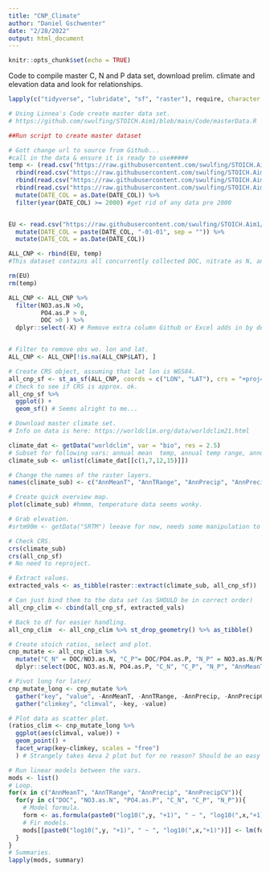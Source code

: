---
title: "CNP_Climate"
author: "Daniel Gschwenter"
date: "2/28/2022"
output: html_document
---

```{r setup, include=FALSE}
knitr::opts_chunk$set(echo = TRUE)
```

Code to compile master C, N and P data set, download prelim. climate and elevation data and look for relationships.

```{r Setup, include = F, message = F, warning=F}

lapply(c("tidyverse", "lubridate", "sf", "raster"), require, character.only = T)

```

```{r Load data, include=F}

# Using Linnea's Code create master data set.
# https://github.com/swulfing/STOICH.Aim1/blob/main/Code/masterData.R

##Run script to create master dataset

# Gott change url to source from Github...
#call in the data & ensure it is ready to use#####
temp <- (read.csv("https://raw.githubusercontent.com/swulfing/STOICH.Aim1/main/Data/Simplified_datasets_per_source/SIMPLE_LAGOS.csv")) %>%
  rbind(read.csv("https://raw.githubusercontent.com/swulfing/STOICH.Aim1/main/Data/Simplified_datasets_per_source/SIMPLE_NEON.csv")) %>%
  rbind(read.csv("https://raw.githubusercontent.com/swulfing/STOICH.Aim1/main/Data/Simplified_datasets_per_source/SIMPLE_NRC.csv")) %>%
  rbind(read.csv("https://raw.githubusercontent.com/swulfing/STOICH.Aim1/main/Data/Simplified_datasets_per_source/SIMPLE_LTER.csv")) %>%
  mutate(DATE_COL = as.Date(DATE_COL)) %>%
  filter(year(DATE_COL) >= 2000) #get rid of any data pre 2000


EU <- read.csv("https://raw.githubusercontent.com/swulfing/STOICH.Aim1/main/Data/Simplified_datasets_per_source/SIMPLE_EU.csv") %>%
  mutate(DATE_COL = paste(DATE_COL, "-01-01", sep = "")) %>%
  mutate(DATE_COL = as.Date(DATE_COL))

ALL_CNP <- rbind(EU, temp) 
#This dataset contains all concurrently collected DOC, nitrate as N, and phosphate as P data. units of everything are mg/L

rm(EU)
rm(temp)

ALL_CNP <- ALL_CNP %>%
  filter(NO3.as.N >0,
         PO4.as.P > 0,
         DOC >0 ) %>%
  dplyr::select(-X) # Remove extra column Github or Excel adds in by default...


# Filter to remove obs wo. lon and lat.
ALL_CNP <- ALL_CNP[!is.na(ALL_CNP$LAT), ]

# Create CRS object, assuming that lat lon is WGS84.
all_cnp_sf <- st_as_sf(ALL_CNP, coords = c("LON", "LAT"), crs = "+proj=longlat +ellps=WGS84 +datum=WGS84 +no_defs")
# Check to see if CRS is approx. ok.
all_cnp_sf %>%
  ggplot() + 
  geom_sf() # Seems alright to me...

```


```{r Load climate data, include=F}

# Download master climate set.
# Info on data is here: https://worldclim.org/data/worldclim21.html

climate_dat <- getData("worldclim", var = "bio", res = 2.5)
# Subset for following vars: annual mean  temp, annual temp range, annual precip, precip seasonality as coef of var.
climate_sub <- unlist(climate_dat[[c(1,7,12,15)]])

# Change the names of the raster layers.
names(climate_sub) <- c("AnnMeanT", "AnnTRange", "AnnPrecip", "AnnPrecipCV")

# Create quick overview map.
plot(climate_sub) #hmmm, temperature data seems wonky. 

# Grab elevation.
#srtm90m <- getData("SRTM") leeave for now, needs some manipulation to download all tiles.

```


```{r Extract data from sampling locations, include=F}

# Check CRS.
crs(climate_sub)
crs(all_cnp_sf)
# No need to reproject.

# Extract values.
extracted_vals <- as_tibble(raster::extract(climate_sub, all_cnp_sf))

# Can just bind them to the data set (as SHOULD be in correct order)
all_cnp_clim <- cbind(all_cnp_sf, extracted_vals)

# Back to df for easier handling.
all_cnp_clim  <- all_cnp_clim %>% st_drop_geometry() %>% as_tibble()

```


```{r Some quick manipulations, include=F}

# Create stoich ratios, select and plot.
cnp_mutate <- all_cnp_clim %>%
  mutate("C_N" = DOC/NO3.as.N, "C_P"= DOC/PO4.as.P, "N_P" = NO3.as.N/PO4.as.P) %>%
  dplyr::select(DOC, NO3.as.N, PO4.as.P, "C_N", "C_P", "N_P", "AnnMeanT", "AnnTRange", "AnnPrecip", "AnnPrecipCV")

# Pivot long for later/
cnp_mutate_long <- cnp_mutate %>%
  gather("key", "value", -AnnMeanT, -AnnTRange, -AnnPrecip, -AnnPrecipCV) %>%
  gather("climkey", "climval", -key, -value)

# Plot data as scatter plot.
(ratios_clim <- cnp_mutate_long %>%
  ggplot(aes(climval, value)) + 
  geom_point() + 
  facet_wrap(key~climkey, scales = "free")
  ) # Strangely takes 4eva 2 plot but for no reason? Should be an easy plot....


```


```{r Checking for linear relationships, include=F}

# Run linear models between the vars.
mods <- list()
# Loop.
for(x in c("AnnMeanT", "AnnTRange", "AnnPrecip", "AnnPrecipCV")){
  for(y in c("DOC", "NO3.as.N", "PO4.as.P", "C_N", "C_P", "N_P")){
    # Model formula.
    form <- as.formula(paste0("log10(",y, "+1)", " ~ ", "log10(",x,"+1)"))
    # Fir models.
    mods[[paste0("log10(",y, "+1)", " ~ ", "log10(",x,"+1)")]] <- lm(form, data = cnp_mutate)
  }
}
# Summaries.
lapply(mods, summary)

```


